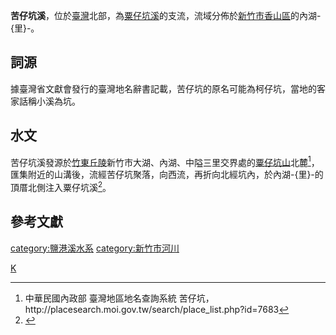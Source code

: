 {{河流|苦仔坑溪||||||[[粟仔坑山|粟仔坑山]]北麓|[[粟仔坑溪|粟仔坑溪]]|[[新竹市|新竹市]]|}}

'''苦仔坑溪'''，位於[[臺灣|臺灣]]北部，為[[粟仔坑溪|粟仔坑溪]]的支流，流域分佈於[[新竹市|新竹市]][[香山區|香山區]]的內湖-{里}-。

==詞源==
據臺灣省文獻會發行的臺灣地名辭書記載，苦仔坑的原名可能為柯仔坑，當地的客家話稱小溪為坑。

==水文==
苦仔坑溪發源於[[竹東丘陵|竹東丘陵]]新竹市大湖、內湖、中隘三里交界處的[[粟仔坑山|粟仔坑山]]北麓<ref>中華民國內政部 臺灣地區地名查詢系統 苦仔坑，http://placesearch.moi.gov.tw/search/place_list.php?id=7683{{dead link|date=2018年4月 |bot=InternetArchiveBot |fix-attempted=yes }}</ref>，匯集附近的山溝後，流經苦仔坑聚落，向西流，再折向北經坑內，於內湖-{里}-的頂厝北側注入粟仔坑溪<ref>{{cite book|author=馬路灣 |title=桃竹苗生活圈百科全圖 |year=2003 |publisher=戶外生活圖書 |location=臺北市 |isbn=957-8987-54-4 }}</ref>。

==參考文獻==
{{reflist}}

[[category:鹽港溪水系|category:鹽港溪水系]]
[[category:新竹市河川|category:新竹市河川]]
[[Category:香山區|K]]

{{Taiwan-river-stub}}